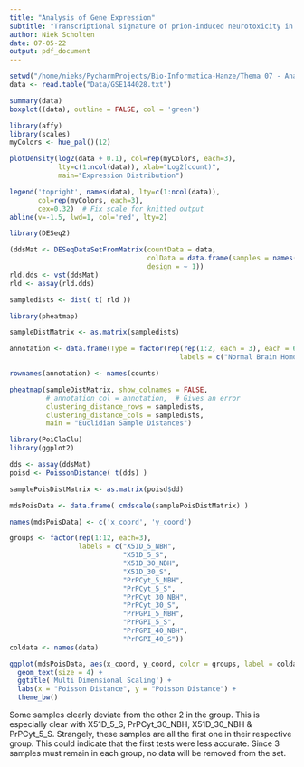 ```yaml
---
title: "Analysis of Gene Expression"
subtitle: "Transcriptional signature of prion-induced neurotoxicity in a Drosophila model of transmissible mammalian prion disease"
author: Niek Scholten
date: 07-05-22
output: pdf_document
---
```


```r
setwd("/home/nieks/PycharmProjects/Bio-Informatica-Hanze/Thema 07 - Analyse van Genexpressie/Praktijkopdracht")
data <- read.table("Data/GSE144028.txt")
```

```r
summary(data)
boxplot((data), outline = FALSE, col = 'green')

```

```r
library(affy)
library(scales)
myColors <- hue_pal()(12)

plotDensity(log2(data + 0.1), col=rep(myColors, each=3),
            lty=c(1:ncol(data)), xlab="Log2(count)",
            main="Expression Distribution")

legend('topright', names(data), lty=c(1:ncol(data)),
       col=rep(myColors, each=3),
       cex=0.32)  # Fix scale for knitted output
abline(v=-1.5, lwd=1, col='red', lty=2)
```
```r
library(DESeq2)

(ddsMat <- DESeqDataSetFromMatrix(countData = data,
                                  colData = data.frame(samples = names(data)),
                                  design = ~ 1))
rld.dds <- vst(ddsMat)
rld <- assay(rld.dds)

sampledists <- dist( t( rld ))
```
```r
library(pheatmap)

sampleDistMatrix <- as.matrix(sampledists)

annotation <- data.frame(Type = factor(rep(rep(1:2, each = 3), each = 6),
                                          labels = c("Normal Brain Homogenate", "Scrapie")))

rownames(annotation) <- names(counts)

pheatmap(sampleDistMatrix, show_colnames = FALSE,
         # annotation_col = annotation,  # Gives an error
         clustering_distance_rows = sampledists,
         clustering_distance_cols = sampledists,
         main = "Euclidian Sample Distances")
```
```r
library(PoiClaClu)
library(ggplot2)

dds <- assay(ddsMat)
poisd <- PoissonDistance( t(dds) )

samplePoisDistMatrix <- as.matrix(poisd$dd)

mdsPoisData <- data.frame( cmdscale(samplePoisDistMatrix) )

names(mdsPoisData) <- c('x_coord', 'y_coord')

groups <- factor(rep(1:12, each=3),
                 labels = c("X51D_5_NBH",
                            "X51D_5_S",
                            "X51D_30_NBH",
                            "X51D_30_S",
                            "PrPCyt_5_NBH",
                            "PrPCyt_5_S",
                            "PrPCyt_30_NBH",
                            "PrPCyt_30_S",
                            "PrPGPI_5_NBH",
                            "PrPGPI_5_S",
                            "PrPGPI_40_NBH",
                            "PrPGPI_40_S"))
coldata <- names(data)

ggplot(mdsPoisData, aes(x_coord, y_coord, color = groups, label = coldata)) +
  geom_text(size = 4) +
  ggtitle('Multi Dimensional Scaling') +
  labs(x = "Poisson Distance", y = "Poisson Distance") +
  theme_bw()
```
Some samples clearly deviate from the other 2 in the group.
This is especially clear with X51D_5_S, PrPCyt_30_NBH, X51D_30_NBH & PrPCyt_5_S.
Strangely, these samples are all the first one in their respective group. This could indicate that the first tests were less accurate.
Since 3 samples must remain in each group, no data will be removed from the set.
